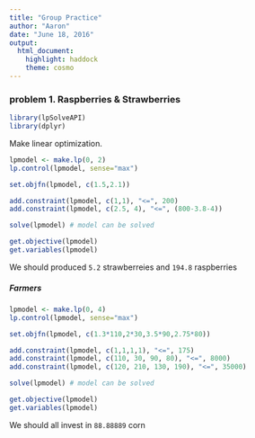 ```yaml
---
title: "Group Practice"
author: "Aaron"
date: "June 18, 2016"
output: 
  html_document: 
    highlight: haddock
    theme: cosmo
---
```


### problem 1. Raspberries & Strawberries

```r

library(lpSolveAPI)
library(dplyr)

```

Make linear optimization. 

```r

lpmodel <- make.lp(0, 2)
lp.control(lpmodel, sense="max")

set.objfn(lpmodel, c(1.5,2.1))

add.constraint(lpmodel, c(1,1), "<=", 200)
add.constraint(lpmodel, c(2.5, 4), "<=", (800-3.8-4))
```

```r

solve(lpmodel) # model can be solved

get.objective(lpmodel)
get.variables(lpmodel)

```

We should produced `5.2` strawberreies and `194.8` raspberries 

##### Farmers 

```r

lpmodel <- make.lp(0, 4)
lp.control(lpmodel, sense="max")

set.objfn(lpmodel, c(1.3*110,2*30,3.5*90,2.75*80))

add.constraint(lpmodel, c(1,1,1,1), "<=", 175)
add.constraint(lpmodel, c(110, 30, 90, 80), "<=", 8000)
add.constraint(lpmodel, c(120, 210, 130, 190), "<=", 35000)

```


```r

solve(lpmodel) # model can be solved

get.objective(lpmodel)
get.variables(lpmodel)

```

We should all invest in `88.88889` corn

